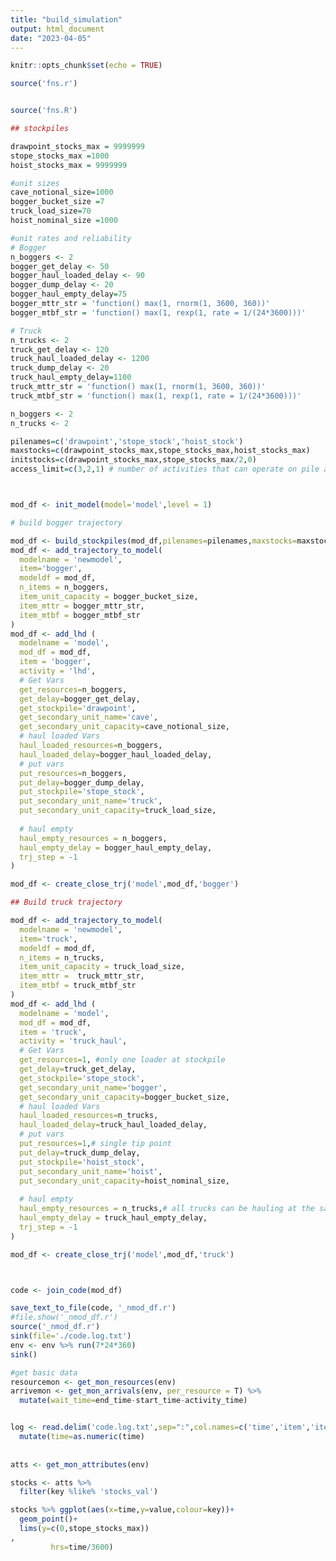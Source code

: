 ```yaml
---
title: "build_simulation"
output: html_document
date: "2023-04-05"
---
```


```r
knitr::opts_chunk$set(echo = TRUE)
```
```r
source('fns.r')
```
```r




```

```r
source('fns.R')
```


```r

## stockpiles

drawpoint_stocks_max = 9999999
stope_stocks_max =1000
hoist_stocks_max = 9999999

#unit sizes
cave_notional_size=1000
bogger_bucket_size =7
truck_load_size=70
hoist_nominal_size =1000

#unit rates and reliability
# Bogger
n_boggers <- 2
bogger_get_delay <- 50
bogger_haul_loaded_delay <- 90
bogger_dump_delay <- 20
bogger_haul_empty_delay=75
bogger_mttr_str = 'function() max(1, rnorm(1, 3600, 360))'
bogger_mtbf_str = 'function() max(1, rexp(1, rate = 1/(24*3600)))'

# Truck
n_trucks <- 2
truck_get_delay <- 120
truck_haul_loaded_delay <- 1200
truck_dump_delay <- 20
truck_haul_empty_delay=1100
truck_mttr_str = 'function() max(1, rnorm(1, 3600, 360))'
truck_mtbf_str = 'function() max(1, rexp(1, rate = 1/(24*3600)))'


```


```r
n_boggers <- 2
n_trucks <- 2

pilenames=c('drawpoint','stope_stock','hoist_stock')
maxstocks=c(drawpoint_stocks_max,stope_stocks_max,hoist_stocks_max) 
initstocks=c(drawpoint_stocks_max,stope_stocks_max/2,0)
access_limit=c(3,2,1) # number of activities that can operate on pile at any one time



mod_df <- init_model(model='model',level = 1)

# build bogger trajectory

mod_df <- build_stockpiles(mod_df,pilenames=pilenames,maxstocks=maxstocks,initstocks=initstocks,access_limit)
mod_df <- add_trajectory_to_model(
  modelname = 'newmodel',
  item='bogger',
  modeldf = mod_df,
  n_items = n_boggers,
  item_unit_capacity = bogger_bucket_size,
  item_mttr = bogger_mttr_str,
  item_mtbf = bogger_mtbf_str
)
mod_df <- add_lhd (
  modelname = 'model',
  mod_df = mod_df,
  item = 'bogger',
  activity = 'lhd',
  # Get Vars
  get_resources=n_boggers,
  get_delay=bogger_get_delay,
  get_stockpile='drawpoint',
  get_secondary_unit_name='cave',
  get_secondary_unit_capacity=cave_notional_size,
  # haul loaded Vars
  haul_loaded_resources=n_boggers,
  haul_loaded_delay=bogger_haul_loaded_delay,
  # put vars
  put_resources=n_boggers,
  put_delay=bogger_dump_delay,
  put_stockpile='stope_stock',
  put_secondary_unit_name='truck',
  put_secondary_unit_capacity=truck_load_size,
  
  # haul empty
  haul_empty_resources = n_boggers,
  haul_empty_delay = bogger_haul_empty_delay,
  trj_step = -1
)

mod_df <- create_close_trj('model',mod_df,'bogger')

## Build truck trajectory

mod_df <- add_trajectory_to_model(
  modelname = 'newmodel',
  item='truck',
  modeldf = mod_df,
  n_items = n_trucks,
  item_unit_capacity = truck_load_size,
  item_mttr =  truck_mttr_str,
  item_mtbf = truck_mtbf_str
)
mod_df <- add_lhd (
  modelname = 'model',
  mod_df = mod_df,
  item = 'truck',
  activity = 'truck_haul',
  # Get Vars
  get_resources=1, #only one loader at stockpile
  get_delay=truck_get_delay,
  get_stockpile='stope_stock',
  get_secondary_unit_name='bogger',
  get_secondary_unit_capacity=bogger_bucket_size,
  # haul loaded Vars
  haul_loaded_resources=n_trucks,
  haul_loaded_delay=truck_haul_loaded_delay,
  # put vars
  put_resources=1,# single tip point
  put_delay=truck_dump_delay,
  put_stockpile='hoist_stock',
  put_secondary_unit_name='hoist',
  put_secondary_unit_capacity=hoist_nominal_size,
  
  # haul empty
  haul_empty_resources = n_trucks,# all trucks can be hauling at the same time
  haul_empty_delay = truck_haul_empty_delay,
  trj_step = -1
)

mod_df <- create_close_trj('model',mod_df,'truck')



code <- join_code(mod_df)

save_text_to_file(code, '_nmod_df.r')
#file.show('_nmod_df.r')
source('_nmod_df.r')
sink(file='./code.log.txt')
env <- env %>% run(7*24*360)
sink()


```
```r
#get basic data 
resourcemon <- get_mon_resources(env) 
arrivemon <- get_mon_arrivals(env, per_resource = T) %>% 
  mutate(wait_time=end_time-start_time-activity_time)


log <- read.delim('code.log.txt',sep=":",col.names=c('time','item','item_type','activity','record')) %>%
  mutate(time=as.numeric(time)
         
         
atts <- get_mon_attributes(env) 

stocks <- atts %>% 
  filter(key %like% 'stocks_val')

stocks %>% ggplot(aes(x=time,y=value,colour=key))+
  geom_point()+
  lims(y=c(0,stope_stocks_max))
,
         hrs=time/3600)
```

```r

```

